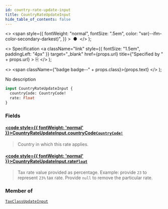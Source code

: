 ```yaml
---
id: country-rate-update-input
title: CountryRateUpdateInput
hide_table_of_contents: false
---
```


  <>
    <span
      style={{
        fontWeight: "normal",
        fontSize: ".5em",
        color: "var(--ifm-color-secondary-darkest)",
      }}
    >
      &nbsp;●&nbsp;
    </span>
  </>
);

  <>
    Specification
    <a
      className="link"
      style={{ fontSize: "1.5em", paddingLeft: "4px" }}
      target="\_blank"
      href={props.url}
      title={"Specified by " + props.url}
    >
      ⎘
    </a>
  </>
);

  <>
    <span className={"badge badge--" + props.class}>{props.text}</span>
  </>
);

No description

```graphql
input CountryRateUpdateInput {
  countryCode: CountryCode!
  rate: Float
}
```

### Fields

#### [<code style={{ fontWeight: 'normal' }}>CountryRateUpdateInput.<b>countryCode</b></code>](#)<Bullet />[`CountryCode!`](../../../storefront/miscellaneous/enums/country-code) <Badge class="secondary" text="non-null"/> <Badge class="secondary" text="enum"/>

> Country in which this rate applies.

#### [<code style={{ fontWeight: 'normal' }}>CountryRateUpdateInput.<b>rate</b></code>](#)<Bullet />[`Float`](../../../storefront/miscellaneous/scalars/float) <Badge class="secondary" text="scalar"/>

> Tax rate value provided as percentage. Example: provide `23` to represent `23%` tax rate. Provide `null` to remove the particular rate.

### Member of

[`TaxClassUpdateInput`](../../../storefront/taxes/inputs/tax-class-update-input) <Badge class="secondary" text="input"/>
